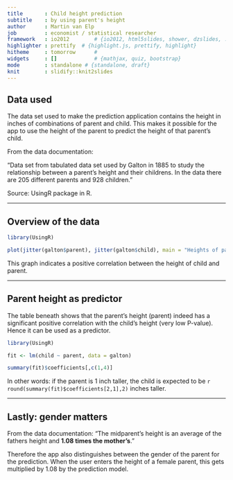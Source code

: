 ```yaml
---
title       : Child height prediction
subtitle    : by using parent's height
author      : Martin van Elp
job         : economist / statistical researcher
framework   : io2012        # {io2012, html5slides, shower, dzslides, ...}
highlighter : prettify  # {highlight.js, prettify, highlight}
hitheme     : tomorrow      # 
widgets     : []            # {mathjax, quiz, bootstrap}
mode        : standalone # {standalone, draft}
knit        : slidify::knit2slides
---
```


## Data used

The data set used to make the prediction application contains the height in inches of combinations of parent and child. This makes it possible for the app to use the height of the parent to predict the height of that parent's child.

From the data documentation:

"Data set from tabulated data set used by Galton in 1885 to study the relationship between a parent's height and their childrens. In the data there are 205 different parents and 928 children."

Source: UsingR package in R.

---

## Overview of the data
```r
library(UsingR)

plot(jitter(galton$parent), jitter(galton$child), main = "Heights of parent-child pairs (inches)", xlab = "Parent height", ylab = "Child height")
```

This graph indicates a positive correlation between the height of child and parent.

---

## Parent height as predictor

The table beneath shows that the parent's height (parent) indeed has a significant positive correlation with the child's height (very low P-value). Hence it can be used as a predictor.

```r
library(UsingR)

fit <- lm(child ~ parent, data = galton)

summary(fit)$coefficients[,c(1,4)]
```

In other words: if the parent is 1 inch taller, the child is expected to be `r round(summary(fit)$coefficients[2,1],2)` inches taller.

---

## Lastly: gender matters

From the data documentation:
"The midparent's height is an average of the fathers height and **1.08 times the mother's**."

Therefore the app also distinguishes between the gender of the parent for the prediction. When the user enters the height of a female parent, this gets multiplied by 1.08 by the prediction model.

